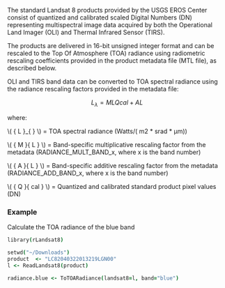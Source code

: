 The standard Landsat 8 products provided by the USGS EROS Center consist of quantized and calibrated scaled Digital Numbers (DN) representing multispectral image data acquired by both the Operational Land Imager (OLI) and Thermal Infrared Sensor (TIRS).  

The products are delivered in 16-bit unsigned integer format and can be rescaled to the Top Of Atmosphere (TOA) radiance using radiometric rescaling coefficients provided in the product metadata file (MTL file), as described below.

OLI and TIRS band data can be converted to TOA spectral radiance using the radiance rescaling factors provided in the metadata file: 

$${ L }_{ \lambda  }={ M }{ L }{ Q }{ cal }+{ A }{ L }$$

where:              

\\( { L }_{ \lambda  } \\) = TOA spectral radiance (Watts/( m2 * srad * μm))

\\( { M }{ L } \\) = Band-specific multiplicative rescaling factor from the metadata (RADIANCE_MULT_BAND_x, where x is the band number)

\\( { A }{ L } \\) = Band-specific additive rescaling factor from the metadata (RADIANCE_ADD_BAND_x, where x is the band number)

\\( { Q }{ cal } \\) = Quantized and calibrated standard product pixel values (DN)  

### Example

Calculate the TOA radiance of the blue band

```coffee
library(rLandsat8)

setwd("~/Downloads")
product  <- "LC82040322013219LGN00"
l <- ReadLandsat8(product)

radiance.blue <- ToTOARadiance(landsat8=l, band="blue")
```
